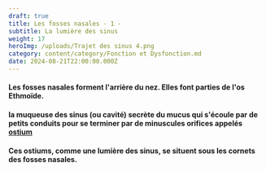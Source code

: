 ```yaml
---
draft: true
title: Les fosses nasales - 1 -
subtitle: La lumière des sinus
weight: 17
heroImg: /uploads/Trajet des sinus 4.png
category: content/category/Fonction et Dysfonction.md
date: 2024-08-21T22:00:00.000Z
---
```


#### Les fosses nasales forment l'arrière du nez. Elles font parties de l'os Ethmoïde.

#### la muqueuse des sinus (ou cavité) secrète du mucus qui s'écoule par de petits conduits pour se terminer par de minuscules orifices appelés [ostium](https://www.bing.com/search?pglt=2211\&q=ostium+def\&cvid=347941c7e38f48c9a44be1a70e0c9654\&gs_lcrp=EgZjaHJvbWUqBggEEAAYQDIGCAAQRRg7MgYIARBFGDsyBggCEEUYOzIGCAMQABhAMgYIBBAAGEAyBggFEAAYQDIGCAYQABhAMgYIBxAAGEAyBggIEEUYPNIBCDY5MDNqMGoxqAIIsAIB\&FORM=ANNTA1\&PC=ASTS "ostium")

####

#### &#x20;

#### &#x20;

<Space height={27} />

<ImagesHeight src="/uploads/Tunnel nasal 5.png" height={279} />

<Space height={27} />

####

<Space height={10} />

####

#### Ces ostiums, comme une lumière des sinus, se situent  sous les cornets des fosses nasales. 
